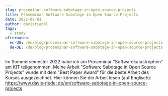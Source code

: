 ```yaml
---
slug: proseminar-software-sabotage-in-open-source-projects
title: Proseminar Software Sabotage in Open Source Projects
date: 2022-08-01
author: davisriedel
tags:
  - study
alternates:
  en-US: /en/blog/proseminar-software-sabotage-in-open-source-projects
  de-DE: /de/blog/proseminar-software-sabotage-in-open-source-projects
---
```

Im Sommersemester 2022 habe ich am Proseminar "Softwarekatastrophen" am 
KIT teilgenommen. Meine Arbeit "Software Sabotage in Open Source 
Projects" wurde mit dem "Best Paper Award" für die beste Arbeit des 
Kurses ausgezeichnet. Hier können Sie die Arbeit lesen (auf Englisch): <https://www.davis-riedel.de/en/software-sabotage-in-open-source-projects>
